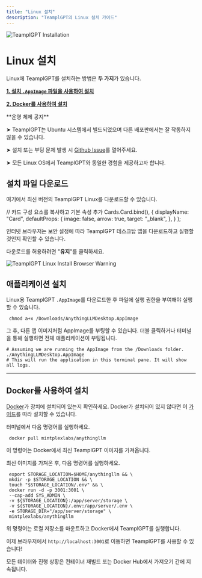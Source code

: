 ```yaml
---
title: "Linux 설치"
description: "TeamplGPT의 Linux 설치 가이드"
---
```



<Image
  src="/images/getting-started/installation/linux/header-image.png"
  height={1080}
  width={1920}
  quality={100}
  alt="TeamplGPT Installation"
/>

# Linux 설치

Linux에 TeamplGPT를 설치하는 방법은 **두 가지**가 있습니다.

**[1. 설치 `.AppImage` 파일을 사용하여 설치](#install-using-the-installation-file)**

**[2. Docker를 사용하여 설치](#install-using-docker)**

<Callout type="warning" emoji="⚠️">
  **운영 체제 공지**

➤ TeamplGPT는 Ubuntu 시스템에서 빌드되었으며 다른 배포판에서는 잘 작동하지 않을 수 있습니다.

➤ 설치 또는 부팅 문제 발생 시 [Github Issue](https://github.com/Mintplex-Labs/anything-llm/issues)를 열어주세요.

➤ 모든 Linux OS에서 TeamplGPT와 동일한 경험을 제공하고자 합니다.

</Callout>

## 설치 파일 다운로드

여기에서 최신 버전의 TeamplGPT Linux를 다운로드할 수 있습니다.

<Cards>
  <Card
    title="Linux (generic) x86"
    href="https://s3.us-west-1.amazonaws.com/public.useanything.com/latest/TeamplGPTDesktop.AppImage"
  ></Card>
</Cards>

  // 카드 구성 요소를 복사하고 기본 속성 추가
  Cards.Card.bind(),
  {
    displayName: "Card",
    defaultProps: {
      image: false,
      arrow: true,
      target: "_blank",
    },
  }
);

인터넷 브라우저는 보안 설정에 따라 TeamplGPT 데스크탑 앱을 다운로드하고 실행할 것인지 확인할 수 있습니다.

다운로드를 허용하려면 "**유지**"를 클릭하세요.

<Image
  src="/images/getting-started/installation/linux/browser-warning.png"
  height={1080}
  width={1920}
  quality={100}
  alt="TeamplGPT Linux Install Browser Warning"
/>

## 애플리케이션 설치

Linux용 TeamplGPT `.AppImage`를 다운로드한 후 파일에 실행 권한을 부여해야 실행할 수 있습니다.

```shell copy "
 chmod a+x /Downloads/AnythingLLMDesktop.AppImage
```

그 후, 다른 앱 이미지처럼 AppImage를 부팅할 수 있습니다. 더블 클릭하거나 터미널을 통해 실행하면 전체 애플리케이션이 부팅됩니다.

```shell copy showLineNumbers"
# Assuming we are running the AppImage from the /Downloads folder.
./AnythingLLMDesktop.AppImage
# This will run the application in this terminal pane. It will show all logs.
```

---

## Docker를 사용하여 설치

[Docker](https://www.docker.com/)가 장치에 설치되어 있는지 확인하세요. Docker가 설치되어 있지 않다면 이 [가이드](https://docs.docker.com/desktop/install/linux-install/)를 따라 설치할 수 있습니다.

터미널에서 다음 명령어를 실행하세요.

```shell copy
 docker pull mintplexlabs/anythingllm
```

이 명령어는 Docker에서 최신 TeamplGPT 이미지를 가져옵니다.

최신 이미지를 가져온 후, 다음 명령어를 실행하세요.

```shell copy showLineNumbers
 export STORAGE_LOCATION=$HOME/anythingllm && \
 mkdir -p $STORAGE_LOCATION && \
 touch "$STORAGE_LOCATION/.env" && \
 docker run -d -p 3001:3001 \
 --cap-add SYS_ADMIN \
 -v ${STORAGE_LOCATION}:/app/server/storage \
 -v ${STORAGE_LOCATION}/.env:/app/server/.env \
 -e STORAGE_DIR="/app/server/storage" \
 mintplexlabs/anythingllm
```

위 명령어는 로컬 저장소를 마운트하고 Docker에서 TeamplGPT를 실행합니다.

이제 브라우저에서 `http://localhost:3001`로 이동하면 TeamplGPT를 사용할 수 있습니다!

모든 데이터와 진행 상황은 컨테이너 재빌드 또는 Docker Hub에서 가져오기 간에 지속됩니다.
